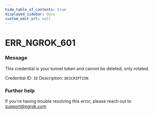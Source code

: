 ```yaml
---
hide_table_of_contents: true
displayed_sidebar: docs
custom_edit_url: null
---
```



# ERR_NGROK_601

### Message

This credential is your tunnel token and cannot be deleted, only rotated.

Credential ID: `ID`
Description: `DESCRIPTION`

### Further help

If you're having trouble resolving this error, please reach out to [support@ngrok.com](mailto:support@ngrok.com?subject=Help%20with%20ERR_NGROK_601)

<ErrorDetails error="err_ngrok_601" />
